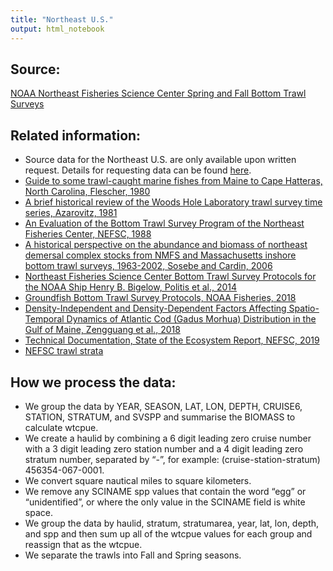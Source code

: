 ```yaml
---
title: "Northeast U.S."
output: html_notebook
---
```


## Source:
[NOAA Northeast Fisheries Science Center Spring and Fall Bottom Trawl Surveys](http://www.nefsc.noaa.gov/femad/ecosurvey/mainpage/)

## Related information:  
- Source data for the Northeast U.S. are only available upon written request.  Details for requesting data can be found [here](https://inport.nmfs.noaa.gov/inport/item/22560).  
- [ Guide to some trawl-caught marine fishes from Maine to Cape Hatteras, North Carolina, Flescher, 1980](https://spo.nmfs.noaa.gov/content/circular-431-guide-some-trawl-caught-marine-fishes-maine-cape-hatteras-north-carolina)  
- [A brief historical review of the Woods Hole Laboratory trawl survey time series, Azarovitz, 1981](http://dmoserv3.whoi.edu/data_docs/NEFSC_Bottom_Trawl/Azarovitz1981.pdf)  
- [An Evaluation of the Bottom Trawl Survey Program of the Northeast Fisheries Center, NEFSC, 1988](https://www.st.nmfs.noaa.gov/tm/nec_image/nec052image.pdf)  
- [A historical perspective on the abundance and biomass of northeast demersal complex stocks from NMFS and Massachusetts inshore bottom trawl surveys, 1963-2002, Sosebe and Cardin, 2006](https://repository.library.noaa.gov/view/noaa/5259)   
- [Northeast Fisheries Science Center Bottom Trawl Survey Protocols for the NOAA Ship Henry B. Bigelow, Politis et al., 2014](https://www.nefsc.noaa.gov/publications/crd/crd1406/)  
- [Groundfish Bottom Trawl Survey Protocols, NOAA Fisheries, 2018](https://www.fisheries.noaa.gov/resource/document/groundfish-bottom-trawl-survey-protocols)  
- [Density-Independent and Density-Dependent Factors Affecting Spatio-Temporal Dynamics of Atlantic Cod (Gadus Morhua) Distribution in the Gulf of Maine, Zengguang et al., 2018](https://doi.org/10.1093/icesjms/fsx246)
- [Technical Documentation, State of the Ecosystem Report, NEFSC, 2019](https://noaa-edab.github.io/tech-doc/)  
- [NEFSC trawl strata](neus_NEFSC_trawl_strata.pdf)  

## How we process the data:  
- We group the data by YEAR, SEASON, LAT, LON, DEPTH, CRUISE6, STATION, STRATUM, and SVSPP and summarise the BIOMASS to calculate wtcpue.  
- We create a haulid by combining a 6 digit leading zero cruise number with a 3 digit leading zero station number and a 4 digit leading zero stratum number, separated by "-", for example: (cruise-station-stratum) 456354-067-0001.  
- We convert square nautical miles to square kilometers.  
- We remove any SCINAME spp values that contain the word "egg" or "unidentified", or where the only value in the SCINAME field is white space.  
- We group the data by haulid, stratum, stratumarea, year, lat, lon, depth,  and spp and then sum up all of the wtcpue values for each group and reassign that as the wtcpue.
- We separate the trawls into Fall and Spring seasons.




